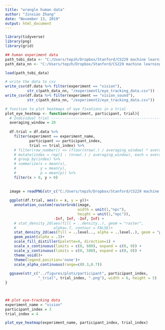 ```yaml
---
title: "wrangle human data"
author: "Jinxiao Zhang"
date: "November 13, 2019"
output: html_document
---
```


```r
library(tidyverse)
library(png)
library(grid)
```

```r
## human experiment data
path_tobi_data <- "C:/Users/tepzh/Dropbox/Stanford/CS229 machine learning/project/plinko_traking_Tobi/plinko_tracking/code/R/plinko_eye_tracking_data.RData"
path_data_nn <- "C:/Users/tepzh/Dropbox/Stanford/CS229 machine learning/project/plinko_nn/data"

load(path_tobi_data)

# write the data to csv
write_csv(df.data %>% filter(experiment == "vision"), 
          str_c(path_data_nn, "/experiment1/eye_tracking_data.csv"))
write_csv(df.data %>% filter(experiment == "vision_sound"), 
          str_c(path_data_nn, "/experiment2/eye_tracking_data.csv"))
```

```r

# function to plot heatmaps of eye fixations in a trial
plot_eye_heatmap <- function(experiment, participant, trial){
  # Individual trial ------------------------------------------------------------------
  averaging_window = 20
  
  df.trial = df.data %>% 
    filter(experiment == experiment_name,
           participant == participant_index,
           trial == trial_index) %>% 
    # filter(row_number() <= (floor(nrow(.) / averaging_window) * averaging_window)) %>% 
    # mutate(index = rep(1 : (nrow(.) / averaging_window), each = averaging_window)) %>% 
    # group_by(index) %>% 
    # summarize(x = mean(x),
    #           y = mean(y),
    #           p = mean(p)) %>% 
    filter(x > 0, y > 0)
  
  
  image = readPNG(str_c("C:/Users/tepzh/Dropbox/Stanford/CS229 machine learning/project/plinko_traking_Tobi/plinko_tracking/figures/images/png/final/world_", trial_index , ".png"))
  
  ggplot(df.trial, aes(x = x, y = y))+
    annotation_custom(rasterGrob(image,
                                 width = unit(1,"npc"),
                                 height = unit(1,"npc")),
                      -Inf, Inf, -Inf, Inf) +
    # stat_density_2d(aes(fill = ..density..), geom = "raster",
    #                 alpha=.7, contour = FALSE)+
    stat_density_2d(aes(fill = ..level.., alpha = ..level..), geom = "polygon")+
    geom_point(alpha = .3)+
    scale_fill_distiller(palette=4, direction=1) +
    scale_x_continuous(limits = c(0, 600), expand = c(0, 0)) +
    scale_y_continuous(limits = c(0, 500), expand = c(0, 0)) +
    theme_void()+
    theme(legend.position='none')+
    scale_alpha_continuous(range=c(0.3,0.7))
  
  ggsave(str_c("../figures/plots/participant", participant_index,
               "_trial", trial_index, ".png"), width = 6, height = 5)
}



## plot eye-tracking data
experiment_name = "vision"
participant_index = 3
trial_index = 4

plot_eye_heatmap(experiment_name, participant_index, trial_index)
```


